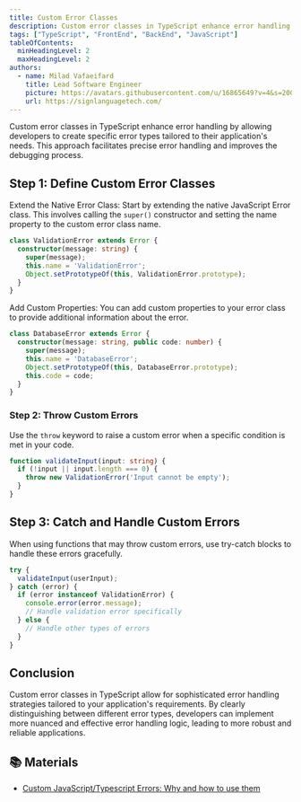 ```yaml
---
title: Custom Error Classes
description: Custom error classes in TypeScript enhance error handling by allowing developers to create specific error types tailored to their application's needs. This approach facilitates precise error handling and improves the debugging process.
tags: ["TypeScript", "FrontEnd", "BackEnd", "JavaScript"]
tableOfContents:
  minHeadingLevel: 2
  maxHeadingLevel: 2
authors:
  - name: Milad Vafaeifard
    title: Lead Software Engineer
    picture: https://avatars.githubusercontent.com/u/16865649?v=4&s=200
    url: https://signlanguagetech.com/
---
```


Custom error classes in TypeScript enhance error handling by allowing developers to create specific error types tailored to their application's needs. This approach facilitates precise error handling and improves the debugging process.

## Step 1: Define Custom Error Classes

Extend the Native Error Class: Start by extending the native JavaScript Error class. This involves calling the `super()` constructor and setting the name property to the custom error class name.

```typescript
class ValidationError extends Error {
  constructor(message: string) {
    super(message);
    this.name = 'ValidationError';
    Object.setPrototypeOf(this, ValidationError.prototype);
  }
}
```

Add Custom Properties: You can add custom properties to your error class to provide additional information about the error.

```typescript
class DatabaseError extends Error {
  constructor(message: string, public code: number) {
    super(message);
    this.name = 'DatabaseError';
    Object.setPrototypeOf(this, DatabaseError.prototype);
    this.code = code;
  }
}
```

### Step 2: Throw Custom Errors

Use the `throw` keyword to raise a custom error when a specific condition is met in your code.

```typescript
function validateInput(input: string) {
  if (!input || input.length === 0) {
    throw new ValidationError('Input cannot be empty');
  }
}
```

## Step 3: Catch and Handle Custom Errors

When using functions that may throw custom errors, use try-catch blocks to handle these errors gracefully.

```typescript
try {
  validateInput(userInput);
} catch (error) {
  if (error instanceof ValidationError) {
    console.error(error.message);
    // Handle validation error specifically
  } else {
    // Handle other types of errors
  }
}
```

## Conclusion

Custom error classes in TypeScript allow for sophisticated error handling strategies tailored to your application's requirements. By clearly distinguishing between different error types, developers can implement more nuanced and effective error handling logic, leading to more robust and reliable applications.

## 📚 Materials

- [Custom JavaScript/Typescript Errors: Why and how to use them](https://adamcoster.com/blog/javascript-custom-errors)


